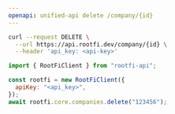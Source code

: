 ```yaml
---
openapi: unified-api delete /company/{id}
---
```


<RequestExample>

```bash cURL
curl --request DELETE \
  --url https://api.rootfi.dev/company/{id} \
  --header 'api_key: <api-key>'
```

```javascript NodeJS
import { RootFiClient } from "rootfi-api";

const rootfi = new RootFiClient({
  apiKey: "<api_key>",
});
await rootfi.core.companies.delete("123456");
```

</RequestExample>
